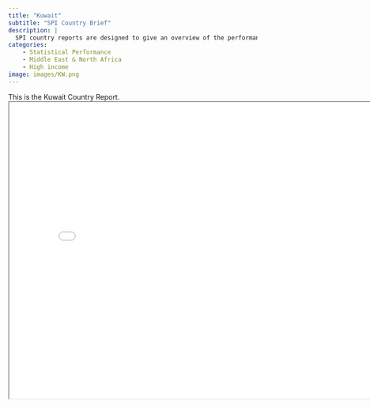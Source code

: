 ```yaml
---
title: "Kuwait"
subtitle: "SPI Country Brief"
description: |
  SPI country reports are designed to give an overview of the performance of Kuwait.
categories:
    - Statistical Performance
    - Middle East & North Africa
    - High income
image: images/KW.png
---
```


This is the Kuwait Country Report.
<iframe src="charts/Kuwait_chart.html" width="800" height="600"></iframe>


